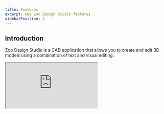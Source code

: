```yaml
---
title: Features
excerpt: Key Zoo Design Studio features.
sidebarPosition: 3
---
```


## Introduction

Zoo Design Studio is a CAD application that allows you to create and edit 3D models using a combination of text and visual editing.

<div style={{ maxWidth: '800px', margin: '0 auto' }}>
    <div
        style={{ position: 'relative', width: '100%', paddingBottom: '56.25%' }}
    >
        <iframe
            src="https://www.youtube.com/embed/giU5sSwf6sU"
            allowfullscreen="allowfullscreen"
            mozallowfullscreen="mozallowfullscreen"
            msallowfullscreen="msallowfullscreen"
            oallowfullscreen="oallowfullscreen"
            webkitallowfullscreen="webkitallowfullscreen"
            style={{
                position: 'absolute',
                top: 0,
                left: 0,
                width: '100%',
                height: '100%',
            }}
        />
    </div>
</div>
